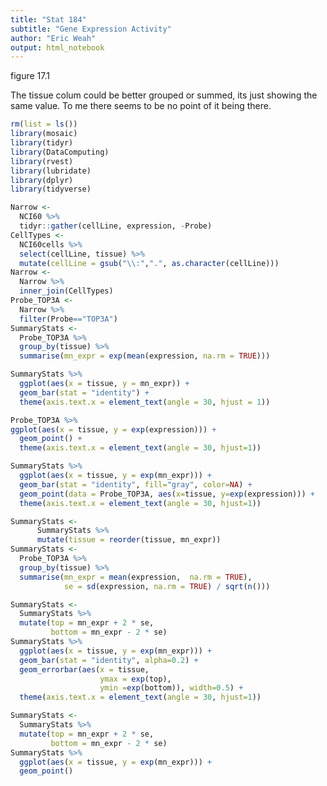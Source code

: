 ```yaml
---
title: "Stat 184" 
subtitle: "Gene Expression Activity"
author: "Eric Weah"
output: html_notebook
---
```



figure 17.1

The tissue colum could be better grouped or summed, its just showing the same value. To me there seems to be no point of it being there.

```r
rm(list = ls())
library(mosaic)
library(tidyr)
library(DataComputing)
library(rvest)
library(lubridate)
library(dplyr)
library(tidyverse)

```

```r
Narrow <-
  NCI60 %>%
  tidyr::gather(cellLine, expression, -Probe)
CellTypes <-
  NCI60cells %>%
  select(cellLine, tissue) %>%
  mutate(cellLine = gsub("\\:",".", as.character(cellLine)))
Narrow <- 
  Narrow %>%
  inner_join(CellTypes)
Probe_TOP3A <-
  Narrow %>%
  filter(Probe=="TOP3A")
SummaryStats <-
  Probe_TOP3A %>%
  group_by(tissue) %>%
  summarise(mn_expr = exp(mean(expression, na.rm = TRUE)))
```

```r
SummaryStats %>% 
  ggplot(aes(x = tissue, y = mn_expr)) +
  geom_bar(stat = "identity") +
  theme(axis.text.x = element_text(angle = 30, hjust = 1))
```


```r
Probe_TOP3A %>% 
ggplot(aes(x = tissue, y = exp(expression))) +
  geom_point() +
  theme(axis.text.x = element_text(angle = 30, hjust=1))
```

```r
SummaryStats %>% 
  ggplot(aes(x = tissue, y = exp(mn_expr))) +
  geom_bar(stat = "identity", fill="gray", color=NA) +
  geom_point(data = Probe_TOP3A, aes(x=tissue, y=exp(expression))) + 
  theme(axis.text.x = element_text(angle = 30, hjust=1))
```

```r
SummaryStats <-  
      SummaryStats %>%  
      mutate(tissue = reorder(tissue, mn_expr))  
SummaryStats <-
  Probe_TOP3A %>%
  group_by(tissue) %>%
  summarise(mn_expr = mean(expression,  na.rm = TRUE),
            se = sd(expression, na.rm = TRUE) / sqrt(n())) 
```



```r
SummaryStats <- 
  SummaryStats %>%
  mutate(top = mn_expr + 2 * se,
         bottom = mn_expr - 2 * se) 
SummaryStats %>%
  ggplot(aes(x = tissue, y = exp(mn_expr))) +
  geom_bar(stat = "identity", alpha=0.2) +
  geom_errorbar(aes(x = tissue, 
                    ymax = exp(top), 
                    ymin =exp(bottom)), width=0.5) +
  theme(axis.text.x = element_text(angle = 30, hjust=1))
```

```r
SummaryStats <- 
  SummaryStats %>%
  mutate(top = mn_expr + 2 * se,
         bottom = mn_expr - 2 * se) 
SummaryStats %>%
  ggplot(aes(x = tissue, y = exp(mn_expr))) +
  geom_point()
```